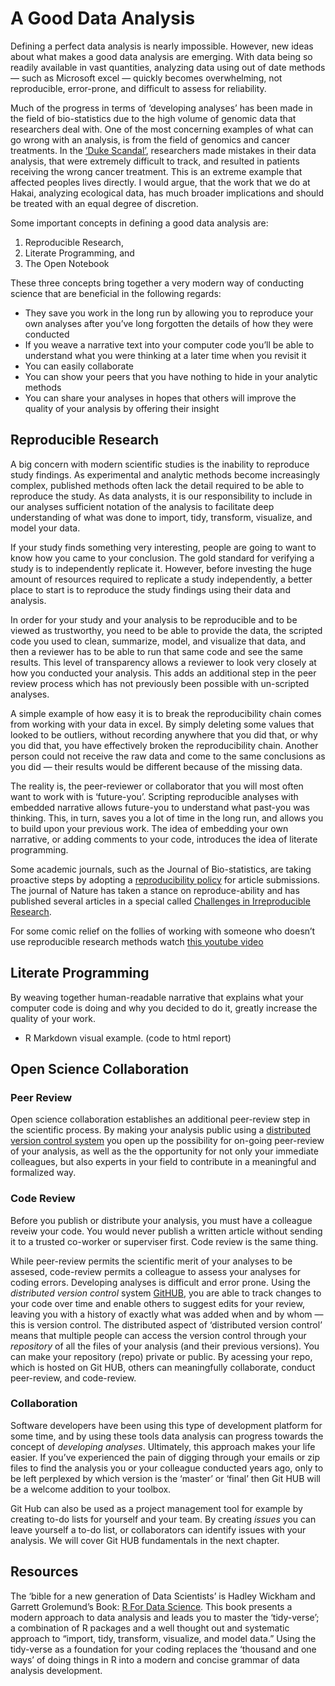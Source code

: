 # A Good Data Analysis

Defining a perfect data analysis is nearly impossible. However, new ideas about what makes a good data analysis are emerging. With data being so readily available in vast quantities, analyzing data using out of date methods — such as Microsoft excel — quickly becomes overwhelming, not reproducible, error-prone, and difficult to assess for reliability. 

Much of the progress in terms of 'developing analyses' has been made in the field of bio-statistics due to the high volume of genomic data that researchers deal with. One of the most concerning examples of what can go wrong with an analysis, is from the field of genomics and cancer treatments. In the ['Duke Scandal'](http://www.cbsnews.com/news/deception-at-duke-fraud-in-cancer-care/), researchers made mistakes in their data analysis, that were extremely difficult to track, and resulted in patients receiving the wrong cancer treatment. This is an extreme example that affected peoples lives directly. I would argue, that the work that we do at Hakai, analyzing ecological data, has much broader implications and should be treated with an equal degree of discretion. 

Some important concepts in defining a good data analysis are:

1) Reproducible Research, 
2) Literate Programming, and 
3) The Open Notebook

These three concepts bring together a very modern way of conducting science that are beneficial in the following regards:

* They save you work in the long run by allowing you to reproduce your own analyses after you've long forgotten the details of how they were conducted
* If you weave a narrative text into your computer code you'll be able to understand what you were thinking at a later time when you revisit it
* You can easily collaborate 
* You can show your peers that you have nothing to hide in your analytic methods
* You can share your analyses in hopes that others will improve the quality of your analysis by offering their insight

## Reproducible Research

A big concern with modern scientific studies is the inability to reproduce study findings. As experimental and analytic methods become increasingly complex, published methods often lack the detail required to be able to reproduce the study. As data analysts, it is our responsibility to include in our analyses sufficient notation of the analysis to facilitate deep understanding of what was done to import, tidy, transform, visualize, and model your data. 

If your study finds something very interesting, people are going to want to know how you came to your conclusion. The gold standard for verifying a study is to independently replicate it. However, before investing the huge amount of resources required to replicate a study independently, a better place to start is to reproduce the study findings using their data and analysis.

In order for your study and your analysis to be reproducible and to be viewed as trustworthy, you need to be able to provide the data, the scripted code you used to clean, summarize, model, and visualize that data, and then a reviewer has to be able to run that same code and see the same results. This level of transparency allows a reviewer to look very closely at how you conducted your analysis. This adds an additional step in the peer review process which has not previously been possible with un-scripted analyses.

A simple example of how easy it is to break the reproducibility chain comes from working with your data in excel. By simply deleting some values that looked to be outliers, without recording anywhere that you did that, or why you did that, you have effectively broken the reproducibility chain. Another person could not receive the raw data and come to the same conclusions as you did — their results would be different because of the missing data.

The reality is, the peer-reviewer or collaborator that you will most often want to work with is 'future-you'. Scripting reproducible analyses with embedded narrative allows future-you to understand what past-you was thinking. This, in turn, saves you a lot of time in the long run, and allows you to build upon your previous work. The idea of embedding your own narrative, or adding comments to your code, introduces the idea of literate programming. 

Some academic journals, such as the Journal of Bio-statistics, are taking proactive steps by adopting a [reproducibility policy](https://academic.oup.com/biostatistics/article/10/3/405/293660/Reproducible-research-and-Biostatistics#3746779) for article submissions. The journal of Nature has taken a stance on reproduce-ability and has published several articles in a special called [Challenges in Irreproducible Research](https://www.nature.com/news/reproducibility-1.17552).

For some comic relief on the follies of working with someone who doesn't use reproducible research methods watch [this youtube video](https://www.youtube.com/watch?v=N2zK3sAtr-4&feature=youtu.be)


## Literate Programming

By weaving together human-readable narrative that explains what your computer code is doing and why you decided to do it, greatly increase the quality of your work.

* R Markdown visual example. (code to html report)


## Open Science Collaboration

### Peer Review

Open science collaboration establishes an additional peer-review step in the scientific process. By making your analysis public using a [distributed version control system](https://git-scm.com/book/en/v2/Getting-Started-About-Version-Control) you open up the possibility for on-going peer-review of your analysis, as well as the the opportunity for not only your immediate colleagues, but also experts in your field to contribute in a meaningful and formalized way. 

### Code Review

Before you publish or distribute your analysis, you must have a colleague reveiw your code. You would never publish a written article without sending it to a trusted co-worker or superviser first. Code review is the same thing.

While peer-review permits the scientific merit of your analyses to be assesed, code-review permits a colleague to assess your analyses for coding errors. Developing analyses is difficult and error prone. Using the _distributed version control_ system [GitHUB](https://git-scm.com/book/en/v2/Getting-Started-About-Version-Control), you are able to track changes to your code over time and enable others to suggest edits for your review, leaving you with a history of exactly what was added when and by whom — this is version control. The distributed aspect of 'distributed version control' means that multiple people can access the version control through your _repository_ of all the files of your analysis (and their previous versions). You can make your repository (repo) private or public. By acessing your repo, which is hosted on Git HUB, others can meaningfully collaborate, conduct peer-review, and code-review.

### Collaboration

Software developers have been using this type of development platform for some time, and by using these tools data analysis can progress towards the concept of _developing analyses_. Ultimately, this approach makes your life easier. If you've experienced the pain of digging through your emails or zip files to find the analysis you or your colleague conducted years ago, only to be left perplexed by which version is the 'master' or 'final' then Git HUB will be a welcome addition to your toolbox. 

Git Hub can also be used as a project management tool for example by creating to-do lists for yourself and your team. By creating _issues_ you can leave yourself a to-do list, or collaborators can identify issues with your analysis. We will cover Git HUB fundamentals in the next chapter.

## Resources

The 'bible for a new generation of Data Scientists' is Hadley Wickham and Garrett Grolemund's Book: [R For Data Science](http://r4ds.had.co.nz/). This book presents a modern approach to data analysis and leads you to master the 'tidy-verse'; a combination of R packages and a well thought out and systematic approach to "import, tidy, transform, visualize, and model data." Using the tidy-verse as a foundation for your coding replaces the 'thousand and one ways' of doing things in R into a modern and concise grammar of data analysis development.